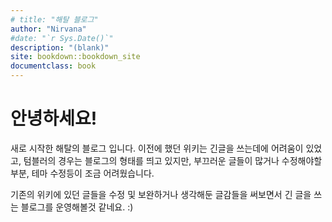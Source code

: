 ```yaml
--- 
# title: "해탈 블로그"
author: "Nirvana"
#date: "`r Sys.Date()`"
description: "(blank)"
site: bookdown::bookdown_site
documentclass: book
---
```


# 안녕하세요! {-}

새로 시작한 해탈의  블로그 입니다. 이전에 했던 위키는 긴글을 쓰는데에 어려움이 있었고, 텀블러의 경우는 블로그의 형태를 띄고 있지만, 부끄러운 글들이 많거나 수정해야할 부분, 테마 수정등이 조금 어려웠습니다.

기존의 위키에 있던 글들을 수정 및 보완하거나 생각해둔 글감들을 써보면서 긴 글을 쓰는 블로그를 운영해볼것 같네요. :)
